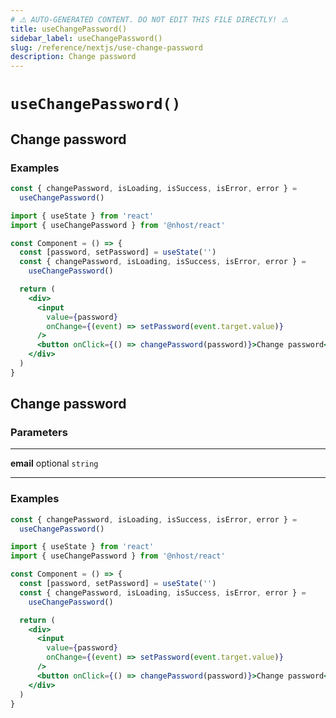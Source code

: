 ```yaml
---
# ⚠️ AUTO-GENERATED CONTENT. DO NOT EDIT THIS FILE DIRECTLY! ⚠️
title: useChangePassword()
sidebar_label: useChangePassword()
slug: /reference/nextjs/use-change-password
description: Change password
---
```


# `useChangePassword()`

## Change password

### Examples

```js
const { changePassword, isLoading, isSuccess, isError, error } =
  useChangePassword()
```

```jsx
import { useState } from 'react'
import { useChangePassword } from '@nhost/react'

const Component = () => {
  const [password, setPassword] = useState('')
  const { changePassword, isLoading, isSuccess, isError, error } =
    useChangePassword()

  return (
    <div>
      <input
        value={password}
        onChange={(event) => setPassword(event.target.value)}
      />
      <button onClick={() => changePassword(password)}>Change password</button>
    </div>
  )
}
```

## Change password

### Parameters

---

**<span className="parameter-name">email</span>** <span className="optional-status">optional</span> `string`

---

### Examples

```js
const { changePassword, isLoading, isSuccess, isError, error } =
  useChangePassword()
```

```jsx
import { useState } from 'react'
import { useChangePassword } from '@nhost/react'

const Component = () => {
  const [password, setPassword] = useState('')
  const { changePassword, isLoading, isSuccess, isError, error } =
    useChangePassword()

  return (
    <div>
      <input
        value={password}
        onChange={(event) => setPassword(event.target.value)}
      />
      <button onClick={() => changePassword(password)}>Change password</button>
    </div>
  )
}
```
